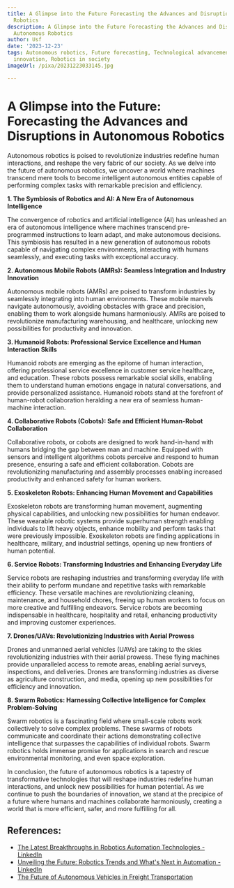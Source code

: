 ```yaml
---
title: A Glimpse into the Future Forecasting the Advances and Disruptions in Autonomous
  Robotics
description: A Glimpse into the Future Forecasting the Advances and Disruptions in
  Autonomous Robotics
author: Usf
date: '2023-12-23'
tags: Autonomous robotics, Future forecasting, Technological advancements, Disruptive
  innovation, Robotics in society
imageUrl: /pixa/20231223033145.jpg

---
```

# A  Glimpse into the Future: Forecasting the Advances and Disruptions in Autonomous Robotics

Autonomous robotics is poised to revolutionize industries redefine human interactions, and reshape the very fabric  of our society. As we delve into the future of autonomous robotics, we uncover a world where machines transcend mere tools to become intelligent autonomous entities capable  of performing complex tasks  with  remarkable precision and efficiency.

**1. The  Symbiosis of Robotics and AI: A New Era  of  Autonomous Intelligence**

The convergence of robotics and artificial intelligence (AI) has unleashed an era of autonomous intelligence where  machines transcend pre-programmed instructions to learn adapt,  and make autonomous decisions. This symbiosis  has resulted in  a new generation of autonomous robots capable of navigating complex environments, interacting with humans  seamlessly, and executing tasks with exceptional accuracy.

**2. Autonomous Mobile Robots (AMRs): Seamless Integration and Industry Innovation**

Autonomous mobile  robots  (AMRs) are poised to transform industries by seamlessly integrating into human environments. These mobile marvels navigate autonomously, avoiding obstacles with grace and precision, enabling them to  work alongside humans harmoniously.  AMRs are poised to revolutionize  manufacturing warehousing, and healthcare, unlocking new  possibilities for productivity and innovation.

**3. Humanoid Robots: Professional  Service Excellence and Human Interaction Skills**

Humanoid robots are emerging as the epitome of human interaction, offering professional service excellence  in customer service healthcare, and education. These robots possess remarkable social skills, enabling them to understand human emotions engage  in natural conversations,  and provide personalized assistance. Humanoid robots stand  at the forefront of human-robot collaboration heralding a new era of seamless  human-machine interaction.

**4. Collaborative Robots (Cobots): Safe and Efficient Human-Robot Collaboration**

Collaborative robots, or cobots are  designed  to work hand-in-hand with humans bridging  the gap between man and machine. Equipped with sensors and intelligent algorithms cobots  perceive and respond to  human  presence, ensuring a safe and efficient collaboration. Cobots are revolutionizing manufacturing and assembly  processes enabling increased productivity and enhanced safety  for human workers.

**5. Exoskeleton  Robots: Enhancing Human Movement and Capabilities**

Exoskeleton robots are transforming human movement, augmenting physical  capabilities, and unlocking new possibilities for human endeavor. These wearable robotic systems provide superhuman strength enabling individuals to lift heavy objects, enhance mobility and  perform tasks that were previously impossible. Exoskeleton robots are finding applications in healthcare, military, and industrial settings, opening up  new frontiers of human potential.

**6.  Service Robots: Transforming Industries and Enhancing Everyday Life**

Service robots are reshaping industries  and transforming everyday life with their ability to perform mundane and repetitive tasks with remarkable  efficiency. These versatile machines are revolutionizing cleaning, maintenance, and household chores, freeing  up human workers to focus on more creative and fulfilling endeavors. Service robots are becoming indispensable in  healthcare, hospitality and retail, enhancing productivity and improving customer experiences.

**7. Drones/UAVs: Revolutionizing Industries with Aerial Prowess**

Drones and unmanned aerial vehicles (UAVs) are taking  to the skies revolutionizing industries with their aerial prowess. These flying machines provide unparalleled access to remote areas, enabling aerial  surveys, inspections, and deliveries. Drones are transforming industries  as  diverse as  agriculture construction, and media, opening up new  possibilities for efficiency and innovation.

**8. Swarm Robotics: Harnessing Collective Intelligence for Complex  Problem-Solving**

Swarm  robotics is a fascinating field where small-scale robots work collectively  to solve complex problems.  These swarms of robots communicate and  coordinate their actions demonstrating collective intelligence that surpasses the capabilities of individual robots. Swarm robotics holds immense promise for applications in  search and rescue  environmental monitoring, and even space exploration.

In  conclusion,  the future  of autonomous robotics is a tapestry  of transformative technologies that will reshape industries redefine human  interactions, and unlock new possibilities for human potential. As we continue to push the boundaries  of innovation, we stand at the precipice of a future where humans and machines collaborate harmoniously, creating a world that is more efficient, safer, and more fulfilling for all.

## References:
- [The Latest Breakthroughs in Robotics Automation Technologies - LinkedIn](https://www.linkedin.com/pulse/latest-breakthroughs-robotics-automation-technologies-william-chan)
- [Unveiling the Future: Robotics Trends and What's Next in Automation - LinkedIn](https://www.linkedin.com/pulse/unveiling-future-robotics-trends-whats-next-automation-boldawards-05euc)
- [The Future of Autonomous Vehicles in Freight Transportation](https://tcitransportation.com/blog/the-future-of-autonomous-vehicles-in-freight-transportation/)
